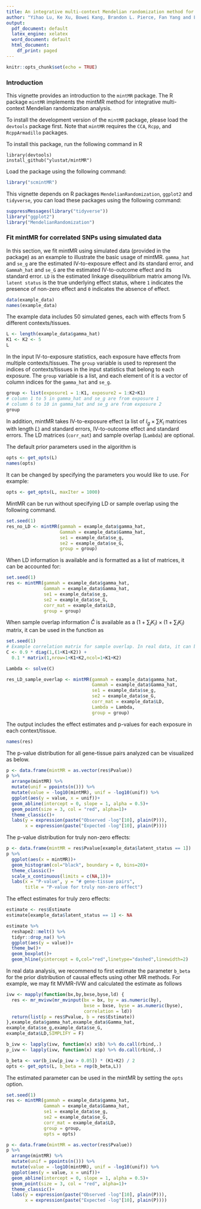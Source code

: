 ```yaml
---
title: An integrative multi-context Mendelian randomization method for identifying risk genes across human tissues
author: "Yihao Lu, Ke Xu, Bowei Kang, Brandon L. Pierce, Fan Yang and Lin S. Chen"
output:
  pdf_document: default
  latex_engine: xelatex
  word_document: default
  html_document:
    df_print: paged
---
```

```r
knitr::opts_chunk$set(echo = TRUE)
```

### Introduction
This vignette provides an introduction to the `mintMR` package. The R package `mintMR` implements the mintMR method for integrative multi-context Mendelian randomization analysis.

To install the development version of the `mintMR` package, please load the `devtools` package first. Note that `mintMR` requires the `CCA`, `Rcpp`, and `RcppArmadillo` packages. 

To install this package, run the following command in R
```
library(devtools)
install_github("ylustat/mintMR")
```

Load the package using the following command:
```r
library("scmintMR")
```
This vignette depends on R packages `MendelianRandomization`, `ggplot2` and `tidyverse`, you can load these packages using the following command:
```r
suppressMessages(library("tidyverse"))
library("ggplot2")
library("MendelianRandomization")
```


### Fit mintMR for correlated SNPs using simulated data
In this section, we fit mintMR using simulated data (provided in the package) as an example to illustrate the basic usage of mintMR. `gamma_hat` and `se_g` are the estimated IV-to-exposure effect and its standard error, and `Gammah_hat` and `se_G` are the estimated IV-to-outcome effect and its standard error. `LD` is the estimated linkage disequilibrium matrix among IVs. `latent status` is the true underlying effect status, where `1` indicates the presence of non-zero effect and `0` indicates the absence of effect.
```r
data(example_data)
names(example_data)
```
The example data includes 50 simulated genes, each with effects from 5 different contexts/tissues.
```r
L <- length(example_data$gamma_hat)
K1 <- K2 <- 5
L
```
In the input IV-to-exposure statistics, each exposure have effects from multiple contexts/tissues. The `group` variable is used to represent the indices of contexts/tissues in the input statistics that belong to each exposure. The `group` variable is a list, and each element of it is a vector of column indices for the `gamma_hat` and `se_g`.
```r
group <- list(exposure1 = 1:K1, exposure2 = 1:K2+K1)
# column 1 to 5 in gamma_hat and se_g are from exposure 1
# column 6 to 10 in gamma_hat and se_g are from exposure 2
group
```
In addition, mintMR takes IV-to-exposure effect (a list of $I_g\times \sum K_l$ matrices with length $L$) and standard errors, IV-to-outcome effect and standard errors. The LD matrices (`corr_mat`) and sample overlap (`Lambda`) are optional.

The default prior parameters used in the algorithm is
```r
opts <- get_opts(L)
names(opts)
```
It can be changed by specifying the parameters you would like to use. For example:
```r
opts <- get_opts(L, maxIter = 1000)
```
MintMR can be run without specifying LD or sample overlap using the following command.
```r
set.seed(1)
res_no_LD <- mintMR(gammah = example_data$gamma_hat,
                    Gammah = example_data$Gamma_hat,
                    se1 = example_data$se_g,
                    se2 = example_data$se_G,
                    group = group)
```

When LD information is available and is formatted as a list of matrices, it can be accounted for:
```r
set.seed(1)
res <- mintMR(gammah = example_data$gamma_hat,
              Gammah = example_data$Gamma_hat,
              se1 = example_data$se_g,
              se2 = example_data$se_G,
              corr_mat = example_data$LD, 
              group = group)
```
When sample overlap information $\widehat{C}$ is available as a $(1+\sum_lK_l)\times(1+\sum_lK_l)$ matrix, it can be used in the function as
```r
set.seed(1)
# Example correlation matrix for sample overlap. In real data, it can be pre-estimated.
C <- 0.9 * diag(1,(1+K1+K2)) + 
  0.1 * matrix(1,nrow=1+K1+K2,ncol=1+K1+K2)

Lambda <- solve(C)

res_LD_sample_overlap <- mintMR(gammah = example_data$gamma_hat,
                                Gammah = example_data$Gamma_hat,
                                se1 = example_data$se_g,
                                se2 = example_data$se_G,
                                corr_mat = example_data$LD, 
                                Lambda = Lambda,
                                group = group)
```


The output includes the effect estimates and p-values for each exposure in each context/tissue.
```r
names(res)
```

The p-value distribution for all gene-tissue pairs analyzed can be visualized as below.
```r
p <- data.frame(mintMR = as.vector(res$Pvalue))
p %>% 
  arrange(mintMR) %>% 
  mutate(unif = ppoints(n())) %>%
  mutate(value = -log10(mintMR), unif = -log10(unif)) %>%
  ggplot(aes(y = value, x = unif))+
  geom_abline(intercept = 0, slope = 1, alpha = 0.5)+
  geom_point(size = 3, col = "red", alpha=1)+
  theme_classic()+
  labs(y = expression(paste("Observed -log"[10], plain(P))),
       x = expression(paste("Expected -log"[10], plain(P))))
```

The p-value distribution for truly non-zero effects:
```r
p <- data.frame(mintMR = res$Pvalue[example_data$latent_status == 1])
p %>% 
  ggplot(aes(x = mintMR))+
  geom_histogram(col="black", boundary = 0, bins=20)+
  theme_classic()+
  scale_x_continuous(limits = c(NA,1))+
  labs(x = "P-value", y = "# gene-tissue pairs", 
       title = "P-value for truly non-zero effect")
```

The effect estimates for truly zero effects:
```r
estimate <- res$Estimate
estimate[example_data$latent_status == 1] <- NA

estimate %>%
  reshape2::melt() %>%
  tidyr::drop_na() %>%
  ggplot(aes(y = value))+
  theme_bw()+
  geom_boxplot()+
  geom_hline(yintercept = 0,col="red",linetype="dashed",linewidth=2)
```

In real data analysis, we recommend to first estimate the parameter `b_beta` for the prior distribution of causal effects using other MR methods. For example, we may fit MVMR-IVW and calculated the estimate as follows
```r
ivw <- mapply(function(bx,by,bxse,byse,ld) {
  res <- mr_mvivw(mr_mvinput(bx = bx, by = as.numeric(by),
                             bxse = bxse, byse = as.numeric(byse),
                             correlation = ld))
  return(list(p = res$Pvalue, b = res$Estimate))
},example_data$gamma_hat,example_data$Gamma_hat,
example_data$se_g,example_data$se_G,
example_data$LD,SIMPLIFY = F)

b_ivw <- lapply(ivw, function(x) x$b) %>% do.call(rbind,.)
p_ivw <- lapply(ivw, function(x) x$p) %>% do.call(rbind,.)

b_beta <- var(b_ivw[p_ivw > 0.05]) * (K1+K2) / 2
opts <- get_opts(L, b_beta = rep(b_beta,L))
```

The estimated parameter can be used in the mintMR by setting the `opts` option.
```r
set.seed(1)
res <- mintMR(gammah = example_data$gamma_hat,
              Gammah = example_data$Gamma_hat,
              se1 = example_data$se_g,
              se2 = example_data$se_G,
              corr_mat = example_data$LD,
              group = group,
              opts = opts)

p <- data.frame(mintMR = as.vector(res$Pvalue))
p %>%
  arrange(mintMR) %>%
  mutate(unif = ppoints(n())) %>%
  mutate(value = -log10(mintMR), unif = -log10(unif)) %>%
  ggplot(aes(y = value, x = unif))+
  geom_abline(intercept = 0, slope = 1, alpha = 0.5)+
  geom_point(size = 3, col = "red", alpha=1)+
  theme_classic()+
  labs(y = expression(paste("Observed -log"[10], plain(P))),
       x = expression(paste("Expected -log"[10], plain(P))))
```

